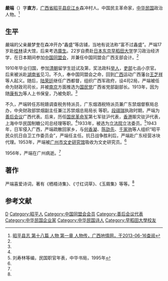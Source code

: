 '''嚴端'''（{{bd|1844年||1956年|}}）字'''直方'''，[[广西省|广西省]][[昭平县|昭平县]][[庇江乡|庇江乡]]森冲村人。中国民主革命家，[[中华民国|中华民国]]政治人物。<ref name=gx>[http://www.gxdqw.com/bin/mse.exe?seachword=&K=c&A=40&rec=406&run=13 昭平县志 第十八篇 人物 第一章 人物传，广西地情网，于2013-06-16查阅]</ref>

==生平==
嚴端的父亲嚴梦奎在森冲开办“鑫盛”等店铺，当地有说法称“富不过鑫盛”。严端17岁赴[[桂林|桂林]]读大馆，后来考选[[廪生|廪生]]。22岁自费赴[[日本|日本]][[东京|东京]][[早稻田大学|早稻田大学]]学习政治经济学，在日本期间参加[[中国同盟会|中国同盟会]]，并兼任中国同盟会广西支部会计。<ref name=gx/>

1910年毕业归国，参加[[清朝|清朝]]留学生廷试及第，奖法政科[[举人|举人]]，[[吏部|吏部]]七品小京官。后来被派赴[[湖南省|湖南省]]见习。不久，奉中国同盟会之命，回到[[广西|广西]]运动广西藩台[[王芝祥|王芝祥]]等人起义。随后，[[陆荣廷|陆荣廷]]继任广西都督，组织广西军政府，设4司2局，严端被任命为财政司司长，并被[[南京|南京]]方面推选为[[国民党_(宋教仁)|国民党]]广西省党部副部长。1913年，因为随[[康有为|康有为]]等人上书保皇，乃被免职。<ref name=gx/>

不久，严端转任苏皖赣调查税务特派员，广东烟酒税特派员兼广东禁烟督察局总办，中央财政部禁烟副主任兼江苏禁烟总局局长
等职。[[段祺瑞|段祺瑞]]执政时期，严端为[[善后会议|善后会议]]广西代表。后来，历任[[国民革命军|国民革命军]]第七军驻沪代表，[[香港|香港]]赈灾驻沪代表，上海中华民国制糖公司总经理等职。<ref name=gx/>1933年，被选为[[立法院|立法院]]立法委员。<ref>刘寿林等编，民国职官年表，中华书局，1995年</ref>1943年，日军侵入广西，严端疏散回家乡，与[[何香凝|何香凝]]、[[陈劭先|陈劭先]]、[[千家驹|千家驹]]等人组织“昭平民众抗日自卫工作委员会”，严端任主任。抗日战争胜利后，严端赴广东经营冰块代理。1953年，严端被[[广州市文史研究馆|广州市文史研究馆]]吸收为文史研究员。<ref name=gx/>

1956年，严端在广州病逝。<ref name=gx/>

==著作==
严端喜爱诗词，著有《栖梧诗集》、《寸红词草》、《玉屑集》等等。<ref name=gx/>

==参考文献==
{{reflist}}

{{第3屆中華民國訓政時期立法委員名單}}
{{DEFAULTSORT:Yan严}}
[[Category:严姓|D]]
[[Category:昭平人|Category:昭平人]]
[[Category:中国同盟会会员|Category:中国同盟会会员]]
[[Category:善后会议代表|Category:善后会议代表]]
[[Category:中华民国企业家|Category:中华民国企业家]]
[[Category:中华民国诗人|Category:中华民国诗人]]
[[Category:早稻田大學校友|Category:早稻田大學校友]]